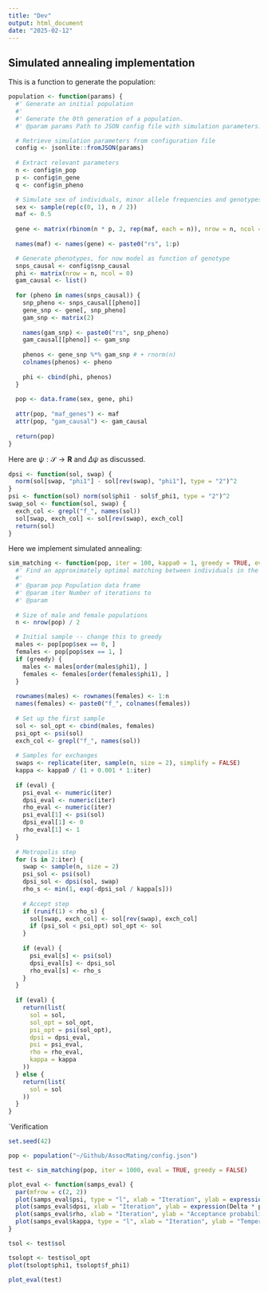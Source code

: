```yaml
---
title: "Dev"
output: html_document
date: "2025-02-12"
---
```


## Simulated annealing implementation

This is a function to generate the population:

```r
population <- function(params) {
  #' Generate an initial population
  #'
  #' Generate the 0th generation of a population.
  #' @param params Path to JSON config file with simulation parameters.

  # Retrieve simulation parameters from configuration file
  config <- jsonlite::fromJSON(params)
 
  # Extract relevant parameters 
  n <- config$n_pop
  p <- config$n_gene
  q <- config$n_pheno

  # Simulate sex of individuals, minor allele frequencies and genotypes
  sex <- sample(rep(c(0, 1), n / 2))
  maf <- 0.5
  
  gene <- matrix(rbinom(n * p, 2, rep(maf, each = n)), nrow = n, ncol = p)
  
  names(maf) <- names(gene) <- paste0("rs", 1:p)

  # Generate phenotypes, for now model as function of genotype
  snps_causal <- config$snp_causal
  phi <- matrix(nrow = n, ncol = 0)
  gam_causal <- list()
  
  for (pheno in names(snps_causal)) {
    snp_pheno <- snps_causal[[pheno]]
    gene_snp <- gene[, snp_pheno]
    gam_snp <- matrix(2)
    
    names(gam_snp) <- paste0("rs", snp_pheno)
    gam_causal[[pheno]] <- gam_snp
    
    phenos <- gene_snp %*% gam_snp # + rnorm(n)
    colnames(phenos) <- pheno
    
    phi <- cbind(phi, phenos)
  }
  
  pop <- data.frame(sex, gene, phi)
  
  attr(pop, "maf_genes") <- maf
  attr(pop, "gam_causal") <- gam_causal
  
  return(pop)
}
```

Here are $\psi: \mathcal S \to \mathbf R$ and $\Delta \psi$ as discussed.

```r
dpsi <- function(sol, swap) {
  norm(sol[swap, "phi1"] - sol[rev(swap), "phi1"], type = "2")^2
}
psi <- function(sol) norm(sol$phi1 - sol$f_phi1, type = "2")^2
swap_sol <- function(sol, swap) {
  exch_col <- grepl("f_", names(sol))
  sol[swap, exch_col] <- sol[rev(swap), exch_col]
  return(sol)
}
```

Here we implement simulated annealing:

```r
sim_matching <- function(pop, iter = 100, kappa0 = 1, greedy = TRUE, eval = FALSE) {
  #' Find an approximately optimal matching between individuals in the population
  #'
  #' @param pop Population data frame
  #' @param iter Number of iterations to
  #' @param
  
  # Size of male and female populations
  n <- nrow(pop) / 2

  # Initial sample -- change this to greedy
  males <- pop[pop$sex == 0, ]
  females <- pop[pop$sex == 1, ]
  if (greedy) {
    males <- males[order(males$phi1), ]
    females <- females[order(females$phi1), ]
  }
  
  rownames(males) <- rownames(females) <- 1:n
  names(females) <- paste0("f_", colnames(females))
  
  # Set up the first sample
  sol <- sol_opt <- cbind(males, females)
  psi_opt <- psi(sol)
  exch_col <- grepl("f_", names(sol))
  
  # Samples for exchanges
  swaps <- replicate(iter, sample(n, size = 2), simplify = FALSE)
  kappa <- kappa0 / (1 + 0.001 * 1:iter)
  
  if (eval) {
    psi_eval <- numeric(iter)
    dpsi_eval <- numeric(iter)
    rho_eval <- numeric(iter)
    psi_eval[1] <- psi(sol)
    dpsi_eval[1] <- 0
    rho_eval[1] <- 1
  }
  
  # Metropolis step
  for (s in 2:iter) {
    swap <- sample(n, size = 2)
    psi_sol <- psi(sol)
    dpsi_sol <- dpsi(sol, swap)
    rho_s <- min(1, exp(-dpsi_sol / kappa[s]))
    
    # Accept step
    if (runif(1) < rho_s) {
      sol[swap, exch_col] <- sol[rev(swap), exch_col]
      if (psi_sol < psi_opt) sol_opt <- sol
    }
    
    if (eval) {
      psi_eval[s] <- psi(sol)
      dpsi_eval[s] <- dpsi_sol
      rho_eval[s] <- rho_s
    }
  }
    
  if (eval) {
    return(list(
      sol = sol,
      sol_opt = sol_opt,
      psi_opt = psi(sol_opt),
      dpsi = dpsi_eval,
      psi = psi_eval,
      rho = rho_eval,
      kappa = kappa
    ))
  } else {
    return(list(
      sol = sol
    ))
  }
}
```

\`Verification

```r
set.seed(42)

pop <- population("~/Github/AssocMating/config.json")

test <- sim_matching(pop, iter = 1000, eval = TRUE, greedy = FALSE)
```

```r
plot_eval <- function(samps_eval) {
  par(mfrow = c(2, 2))
  plot(samps_eval$psi, type = "l", xlab = "Iteration", ylab = expression(psi))
  plot(samps_eval$dpsi, xlab = "Iteration", ylab = expression(Delta * psi))
  plot(samps_eval$rho, xlab = "Iteration", ylab = "Acceptance probability")
  plot(samps_eval$kappa, type = "l", xlab = "Iteration", ylab = "Temperature")
}

tsol <- test$sol

tsolopt <- test$sol_opt
plot(tsolopt$phi1, tsolopt$f_phi1)

plot_eval(test)
```
